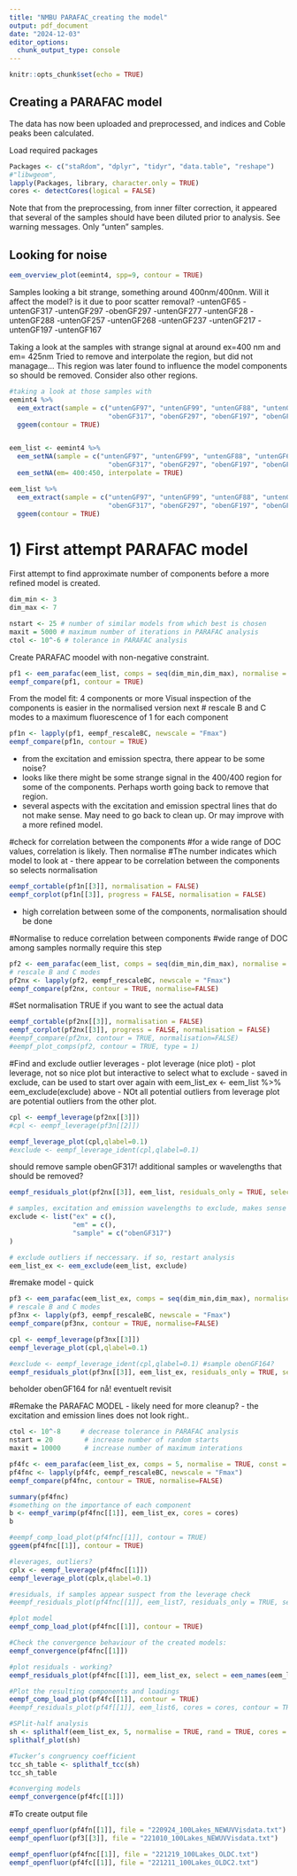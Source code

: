 ```yaml
---
title: "NMBU PARAFAC_creating the model"
output: pdf_document
date: "2024-12-03"
editor_options: 
  chunk_output_type: console
---
```


```r
knitr::opts_chunk$set(echo = TRUE)
```

## Creating a PARAFAC model
The data has now been uploaded and preprocessed, and indices and Coble peaks been calculated. 

Load required packages
```r
Packages <- c("staRdom", "dplyr", "tidyr", "data.table", "reshape")
#"libwgeom",
lapply(Packages, library, character.only = TRUE)
cores <- detectCores(logical = FALSE)
```
Note that from the preprocessing, from inner filter correction, it appeared that several of the samples should have been diluted prior to analysis. See warning messages. Only "unten" samples. 

## Looking for noise 
```r
eem_overview_plot(eemint4, spp=9, contour = TRUE)
```

Samples looking a bit strange, something around 400nm/400nm. Will it affect the model? is it due to poor scatter removal?
-untenGF65
-untenGF317
-untenGF297
-obenGF297
-untenGF277
-untenGF28
-untenGF288
-untenGF257
-untenGF268
-untenGF237
-untenGF217
-untenGF197
-untenGF167


Taking a look at the samples with strange signal at around ex=400 nm and em= 425nm
Tried to remove and interpolate the region, but did not managage... This region was later found to influence the model components so should be removed. Consider also other regions. 
```r
#taking a look at those samples with 
eemint4 %>% 
  eem_extract(sample = c("untenGF97", "untenGF99", "untenGF88", "untenGF69", "untenGF68", "untenGF48", "untenGF317", "untenGF297", "untenGF288", "untenGF28", "untenGF277", "untenGF268", "untenGF257", "untenGF239", "untenGF237", "untenGF217", "untenGF198", "untenGF168", "untenGF167", "untenGF148", "untenGF139", "untenGF128", "untenGF114", "untenGF117",
                         "obenGF317", "obenGF297", "obenGF197", "obenGF167"), keep = TRUE) %>%
  ggeem(contour = TRUE)


eem_list <- eemint4 %>%
  eem_setNA(sample = c("untenGF97", "untenGF99", "untenGF88", "untenGF69", "untenGF68", "untenGF48", "untenGF317", "untenGF297", "untenGF288", "untenGF28", "untenGF277", "untenGF268", "untenGF257", "untenGF239", "untenGF237", "untenGF217", "untenGF198", "untenGF168", "untenGF167", "untenGF148", "untenGF139", "untenGF128", "untenGF114", "untenGF117",
                         "obenGF317", "obenGF297", "obenGF197", "obenGF167"), ex = 375:430, em= 400:450, interpolate = FALSE) %>%
  eem_setNA(em= 400:450, interpolate = TRUE)

eem_list %>% 
  eem_extract(sample = c("untenGF97", "untenGF99", "untenGF88", "untenGF69", "untenGF68", "untenGF48", "untenGF317", "untenGF297", "untenGF288", "untenGF28", "untenGF277", "untenGF268", "untenGF257", "untenGF239", "untenGF237", "untenGF217", "untenGF198", "untenGF168", "untenGF167", "untenGF148", "untenGF139", "untenGF128", "untenGF114", "untenGF117",
                         "obenGF317", "obenGF297", "obenGF197", "obenGF167"), keep = TRUE) %>%
  ggeem(contour = TRUE) 

```


# 1) First attempt PARAFAC model
First attempt to find approximate number of components before a more refined model is created. 
```r
dim_min <- 3
dim_max <- 7

nstart <- 25 # number of similar models from which best is chosen
maxit = 5000 # maximum number of iterations in PARAFAC analysis
ctol <- 10^-6 # tolerance in PARAFAC analysis
```

Create PARAFAC moodel with non-negative constraint. 
```r
pf1 <- eem_parafac(eem_list, comps = seq(dim_min,dim_max), normalise = FALSE, const = c("nonneg", "nonneg", "nonneg"), maxit = maxit, nstart = nstart, ctol = ctol, cores = cores)
eempf_compare(pf1, contour = TRUE)
```

From the model fit: 4 components or more
Visual inspection of the components is easier in the normalised version next
# rescale B and C modes to a maximum fluorescence of 1 for each component
```r
pf1n <- lapply(pf1, eempf_rescaleBC, newscale = "Fmax")
eempf_compare(pf1n, contour = TRUE)
```

- from the excitation and emission spectra, there appear to be some noise? 
- looks like there might be some strange signal in the 400/400 region for some of the components. Perhaps worth going back to remove that region. 
- several aspects with the excitation and emission spectral lines that do not make sense. May need to go back to clean up. Or may improve with a more refined model. 

#check for correlation between the components
#for a wide range of DOC values, correlation is likely. Then normalise
#The number indicates which model to look at
- there appear to be correlation between the components so selects normalisation
```r
eempf_cortable(pf1n[[3]], normalisation = FALSE)
eempf_corplot(pf1n[[3]], progress = FALSE, normalisation = FALSE)
```
- high correlation between some of the components, normalisation should be done

#Normalise to reduce correlation between components
#wide range of DOC among samples normally require this step
```r
pf2 <- eem_parafac(eem_list, comps = seq(dim_min,dim_max), normalise = TRUE, const = c("nonneg", "nonneg", "nonneg"), maxit = maxit, nstart = nstart, ctol = ctol, cores = cores)
# rescale B and C modes
pf2nx <- lapply(pf2, eempf_rescaleBC, newscale = "Fmax")
eempf_compare(pf2nx, contour = TRUE, normalise=FALSE)
```

#Set normalisation TRUE if you want to see the actual data
```r
eempf_cortable(pf2nx[[3]], normalisation = FALSE)
eempf_corplot(pf2nx[[3]], progress = FALSE, normalisation = FALSE)
#eempf_compare(pf2nx, contour = TRUE, normalisation=FALSE)
#eempf_plot_comps(pf2, contour = TRUE, type = 1)
```

#Find and exclude outlier leverages
- plot leverage (nice plot)
- plot leverage, not so nice plot but interactive to select what to exclude
- saved in exclude, can be used to start over again with eem_list_ex <- eem_list %>% eem_exclude(exclude) above
- NOt all potential outliers from leverage plot are potential outliers from the other plot. 
```r
cpl <- eempf_leverage(pf2nx[[3]])
#cpl <- eempf_leverage(pf3n[[2]])

eempf_leverage_plot(cpl,qlabel=0.1)
#exclude <- eempf_leverage_ident(cpl,qlabel=0.1)

```

should remove sample obenGF317!
additional samples or wavelengths that should be removed?

```r
eempf_residuals_plot(pf2nx[[3]], eem_list, residuals_only = TRUE, select = c("obenGF317"), spp = 6, cores = cores, contour = TRUE)

# samples, excitation and emission wavelengths to exclude, makes sense after calculation of leverage
exclude <- list("ex" = c(),
                "em" = c(),
                "sample" = c("obenGF317")
)

# exclude outliers if neccessary. if so, restart analysis
eem_list_ex <- eem_exclude(eem_list, exclude)
```


#remake model - quick
```r
pf3 <- eem_parafac(eem_list_ex, comps = seq(dim_min,dim_max), normalise = TRUE, const = c("nonneg", "nonneg", "nonneg"), maxit = maxit, nstart = nstart, ctol = ctol, cores = cores)
# rescale B and C modes
pf3nx <- lapply(pf3, eempf_rescaleBC, newscale = "Fmax")
eempf_compare(pf3nx, contour = TRUE, normalise=FALSE)

cpl <- eempf_leverage(pf3nx[[3]])
eempf_leverage_plot(cpl,qlabel=0.1)

#exclude <- eempf_leverage_ident(cpl,qlabel=0.1) #sample obenGF164?
eempf_residuals_plot(pf3nx[[3]], eem_list_ex, residuals_only = TRUE, select = c("obenGF164"), spp = 6, cores = cores, contour = TRUE)

```
beholder obenGF164 for nå! eventuelt revisit

#Remake the PARAFAC MODEL
- likely need for more cleanup? 
- the excitation and emission lines does not look right.. 
```r
ctol <- 10^-8     # decrease tolerance in PARAFAC analysis
nstart = 20        # increase number of random starts
maxit = 10000      # increase number of maximum interations

pf4fc <- eem_parafac(eem_list_ex, comps = 5, normalise = TRUE, const = c("nonneg", "nonneg", "nonneg"), maxit = maxit, nstart = nstart, ctol = ctol, cores = cores, output="all")
pf4fnc <- lapply(pf4fc, eempf_rescaleBC, newscale = "Fmax")
eempf_compare(pf4fnc, contour = TRUE, normalise=FALSE)

summary(pf4fnc)
#something on the importance of each component
b <- eempf_varimp(pf4fnc[[1]], eem_list_ex, cores = cores)
b

#eempf_comp_load_plot(pf4fnc[[1]], contour = TRUE)
ggeem(pf4fnc[[1]], contour = TRUE)
```

```r
#leverages, outliers?
cplx <- eempf_leverage(pf4fnc[[1]])
eempf_leverage_plot(cplx,qlabel=0.1)

#residuals, if samples appear suspect from the leverage check
#eempf_residuals_plot(pf4fnc[[1]], eem_list7, residuals_only = TRUE, select = c("DOM11856","DOM12210"), spp = 6, #cores = cores, contour = TRUE)

#plot model
eempf_comp_load_plot(pf4fnc[[1]], contour = TRUE)

#Check the convergence behaviour of the created models:
eempf_convergence(pf4fnc[[1]])

#plot residuals - working?
eempf_residuals_plot(pf4fnc[[1]], eem_list_ex, select = eem_names(eem_list_ex)[10:14], cores = cores, contour = TRUE) #HER ER DET OGSÅ VERDT Å TA EN EKSTRA TITT!!! SER UT SOM EN DEL RESIDUALS OG KANSKJE COMP5 IKKE ER EKTE?

#Plot the resulting components and loadings
eempf_comp_load_plot(pf4fc[[1]], contour = TRUE)
#eempf_residuals_plot(pf4f[[1]], eem_list6, cores = cores, contour = TRUE)

#SPlit-half analysis
sh <- splithalf(eem_list_ex, 5, normalise = TRUE, rand = TRUE, cores = cores, nstart = nstart, maxit = maxit, ctol = ctol) #HER MÅ DET OGSÅ VURDERES!
splithalf_plot(sh)

#Tucker’s congruency coefficient 
tcc_sh_table <- splithalf_tcc(sh)
tcc_sh_table

#converging models
eempf_convergence(pf4fc[[1]])
```

#To create output file
```r
eempf_openfluor(pf4fn[[1]], file = "220924_100Lakes_NEWUVVisdata.txt")
eempf_openfluor(pf3[[3]], file = "221010_100Lakes_NEWUVVisdata.txt")

eempf_openfluor(pf4fnc[[1]], file = "221219_100Lakes_OLDC.txt")
eempf_openfluor(pf4fc[[1]], file = "221211_100Lakes_OLDC2.txt")
```

